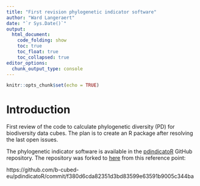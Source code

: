 ```yaml
---
title: "First revision phylogenetic indicator software"
author: "Ward Langeraert"
date: "`r Sys.Date()`"
output:
  html_document:
    code_folding: show
    toc: true
    toc_float: true
    toc_collapsed: true
editor_options: 
  chunk_output_type: console
---
```


```r
knitr::opts_chunk$set(echo = TRUE)
```

# Introduction
First review of the code to calculate phylogenetic diversity (PD) for biodiversity data cubes. The plan is to create an R package after resolving the last open issues.

The phylogenetic indicator software is available in the [pdindicatoR](https://github.com/b-cubed-eu/pdindicatoR) GitHub repository.
The repository was forked to [here](https://github.com/wlangera/pdindicatoR) from this reference point:

https://github.com/b-cubed-eu/pdindicatoR/commit/f380d6cda82351d3bd83599e63591b9005c344ba


